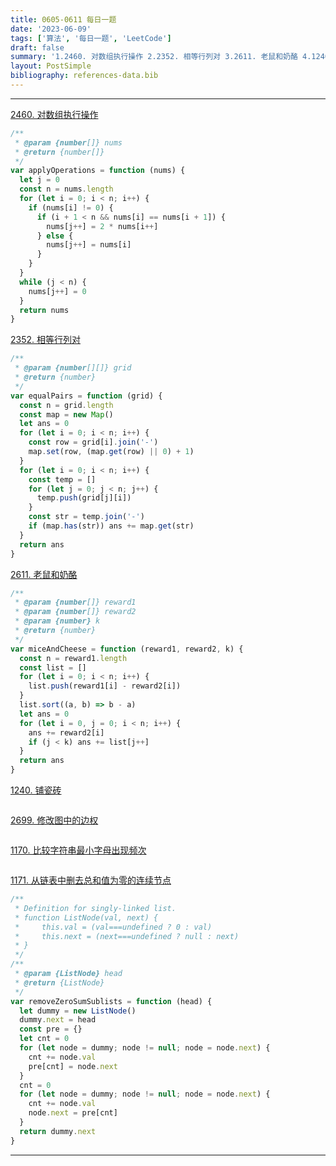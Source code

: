 ```yaml
---
title: 0605-0611 每日一题
date: '2023-06-09'
tags: ['算法', '每日一题', 'LeetCode']
draft: false
summary: '1.2460. 对数组执行操作 2.2352. 相等行列对 3.2611. 老鼠和奶酪 4.1240. 铺瓷砖 5.2699. 修改图中的边权 6.1170. 比较字符串最小字母出现频次 7.1170. 比较字符串最小字母出现频次'
layout: PostSimple
bibliography: references-data.bib
---
```


---

[2460. 对数组执行操作](https://leetcode.cn/problems/apply-operations-to-an-array/)

```js
/**
 * @param {number[]} nums
 * @return {number[]}
 */
var applyOperations = function (nums) {
  let j = 0
  const n = nums.length
  for (let i = 0; i < n; i++) {
    if (nums[i] != 0) {
      if (i + 1 < n && nums[i] == nums[i + 1]) {
        nums[j++] = 2 * nums[i++]
      } else {
        nums[j++] = nums[i]
      }
    }
  }
  while (j < n) {
    nums[j++] = 0
  }
  return nums
}
```

[2352. 相等行列对](https://leetcode.cn/problems/equal-row-and-column-pairs/)

```js
/**
 * @param {number[][]} grid
 * @return {number}
 */
var equalPairs = function (grid) {
  const n = grid.length
  const map = new Map()
  let ans = 0
  for (let i = 0; i < n; i++) {
    const row = grid[i].join('-')
    map.set(row, (map.get(row) || 0) + 1)
  }
  for (let i = 0; i < n; i++) {
    const temp = []
    for (let j = 0; j < n; j++) {
      temp.push(grid[j][i])
    }
    const str = temp.join('-')
    if (map.has(str)) ans += map.get(str)
  }
  return ans
}
```

[2611. 老鼠和奶酪](https://leetcode.cn/problems/mice-and-cheese/)

```js
/**
 * @param {number[]} reward1
 * @param {number[]} reward2
 * @param {number} k
 * @return {number}
 */
var miceAndCheese = function (reward1, reward2, k) {
  const n = reward1.length
  const list = []
  for (let i = 0; i < n; i++) {
    list.push(reward1[i] - reward2[i])
  }
  list.sort((a, b) => b - a)
  let ans = 0
  for (let i = 0, j = 0; i < n; i++) {
    ans += reward2[i]
    if (j < k) ans += list[j++]
  }
  return ans
}
```

[1240. 铺瓷砖](https://leetcode.cn/problems/tiling-a-rectangle-with-the-fewest-squares/)

```js

```

[2699. 修改图中的边权](https://leetcode.cn/problems/modify-graph-edge-weights/)

```js

```

[1170. 比较字符串最小字母出现频次](https://leetcode.cn/problems/compare-strings-by-frequency-of-the-smallest-character/)

```js

```

[1171. 从链表中删去总和值为零的连续节点](https://leetcode.cn/problems/remove-zero-sum-consecutive-nodes-from-linked-list/)

```js
/**
 * Definition for singly-linked list.
 * function ListNode(val, next) {
 *     this.val = (val===undefined ? 0 : val)
 *     this.next = (next===undefined ? null : next)
 * }
 */
/**
 * @param {ListNode} head
 * @return {ListNode}
 */
var removeZeroSumSublists = function (head) {
  let dummy = new ListNode()
  dummy.next = head
  const pre = {}
  let cnt = 0
  for (let node = dummy; node != null; node = node.next) {
    cnt += node.val
    pre[cnt] = node.next
  }
  cnt = 0
  for (let node = dummy; node != null; node = node.next) {
    cnt += node.val
    node.next = pre[cnt]
  }
  return dummy.next
}
```

---

